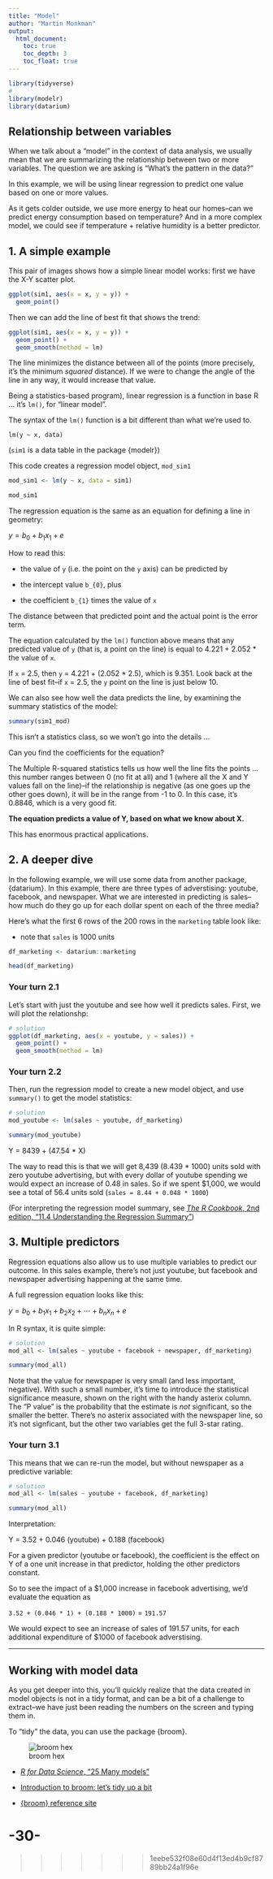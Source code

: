 ```yaml
---
title: "Model"
author: "Martin Monkman"
output:
  html_document:
    toc: true
    toc_depth: 3
    toc_float: true
---
```

```r
library(tidyverse)
#
library(modelr)
library(datarium)
```




## Relationship between variables

When we talk about a "model" in the context of data analysis, we usually mean that we are summarizing the relationship between two or more variables. The question we are asking is "What's the pattern in the data?"

In this example, we will be using linear regression to predict one value based on one or more values. 

As it gets colder outside, we use more energy to heat our homes--can we predict energy consumption based on temperature? And in a more complex model, we could see if temperature + relative humidity is a better predictor.


## 1. A simple example

This pair of images shows how a simple linear model works: first we have the X-Y scatter plot.


```r
ggplot(sim1, aes(x = x, y = y)) +
  geom_point()
```


Then we can add the line of best fit that shows the trend:

```r
ggplot(sim1, aes(x = x, y = y)) +
  geom_point() +
  geom_smooth(method = lm)

```


The line minimizes the distance between all of the points (more precisely, it's the minimum _squared_ distance). If we were to change the angle of the line in any way, it would increase that value.

Being a statistics-based program), linear regression is a function in base R ... it's `lm()`, for "linear model". 

The syntax of the `lm()` function is a bit different than what we're used to.

`lm(y ~ x, data)`

(`sim1` is a data table in the package {modelr})

This code creates a regression model object, `mod_sim1`

```r

mod_sim1 <- lm(y ~ x, data = sim1)

mod_sim1

```

The regression equation is the same as an equation for defining a line in geometry:

$y = b_{0} + b_{1}x_{1} + e$

How to read this:

* the value of `y` (i.e. the point on the `y` axis) can be predicted by

* the intercept value `b_{0}`, plus

* the coefficient `b_{1}` times the value of `x`

The distance between that predicted point and the actual point is the error term.


The equation calculated by the `lm()` function above means that any predicted value of `y` (that is, a point on the line) is equal to 4.221 + 2.052 * the value of `x`.

If `x` = 2.5, then `y` = 4.221 + (2.052 * 2.5), which is 9.351. Look back at the line of best fit--if `x` = 2.5, the `y` point on the line is just below 10. 

We can also see how well the data predicts the line, by examining the summary statistics of the model:

```r

summary(sim1_mod)

```

This isn't a statistics class, so we won't go into the details ... 

Can you find the coefficients for the equation?

The Multiple R-squared statistics tells us how well the line fits the points ... this number ranges between 0 (no fit at all) and 1 (where all the X and Y values fall on the line)--if the relationship is negative (as one goes up the other goes down), it will be in the range from -1 to 0. In this case, it's 0.8846, which is a very good fit.


**The equation predicts a value of Y, based on what we know about X.**

This has enormous practical applications.


## 2. A deeper dive

In the following example, we will use some data from another package, {datarium}. In this example, there are three types of adverstising: youtube, facebook, and newspaper. What we are interested in predicting is sales--how much do they go up for each dollar spent on each of the three media?

Here's what the first 6 rows of the 200 rows in the `marketing` table look like:

* note that `sales` is 1000 units

```r
df_marketing <- datarium::marketing 

head(df_marketing)
```


### Your turn 2.1

Let's start with just the youtube and see how well it predicts sales. First, we will plot the relationshp:

```r
# solution
ggplot(df_marketing, aes(x = youtube, y = sales)) +
  geom_point() +
  geom_smooth(method = lm)


```


### Your turn 2.2

Then, run the regression model to create a new model object, and use `summary()` to get the model statistics:

```r
# solution
mod_youtube <- lm(sales ~ youtube, df_marketing)

summary(mod_youtube)
```

Y = 8439 + (47.54 * X)

The way to read this is that we will get 8,439 (8.439 * 1000) units sold with zero youtube advertising, but with every dollar of youtube spending we would expect an increase of 0.48 in sales. So if we spent $1,000, we would see a total of 56.4 units sold (`sales = 8.44 + 0.048 * 1000`) 

(For interpreting the regression model summary, see [_The R Cookbook_, 2nd edition, "11.4 Understanding the Regression Summary"](https://rc2e.com/linearregressionandanova#recipe-id240))



## 3. Multiple predictors

Regression equations also allow us to use multiple variables to predict our outcome. In this sales example, there's not just youtube, but facebook and newspaper advertising happening at the same time.

A full regression equation looks like this:

$y = b_{0} + b_{1}x_{1} + b_{2}x_{2} + \cdots + b_{n}x_{n} + e$


In R syntax, it is quite simple:


```r
# solution
mod_all <- lm(sales ~ youtube + facebook + newspaper, df_marketing)

summary(mod_all)
```

Note that the value for newspaper is very small (and less important, negative). With such a small number, it's time to introduce the statistical significance measure, shown on the right with the handy asterix column. The "P value" is the probability that the estimate is _not_ significant, so the smaller the better. There's no asterix associated with the newspaper line, so it's not signficant, but the other two variables get the full 3-star rating.


### Your turn 3.1

This means that we can re-run the model, but without newspaper as a predictive variable:


```r
# solution
mod_all <- lm(sales ~ youtube + facebook, df_marketing)

summary(mod_all)
```


Interpretation:

Y = 3.52 + 0.046 (youtube) + 0.188 (facebook) 

For a given predictor (youtube or facebook), the coefficient is the effect on Y of a one unit increase in that predictor, holding the other predictors constant.

So to see the impact of a $1,000 increase in facebook advertising, we'd evaluate the equation as

`3.52 + (0.046 * 1) + (0.188 * 1000)` = `191.57`

We would expect to see an increase of sales of 191.57 units, for each additional expenditure of $1000 of facebook adverstising.

---

## Working with model data

As you get deeper into this, you'll quickly realize that the data created in model objects is not in a tidy format, and can be a bit of a challenge to extract--we have just been reading the numbers on the screen and typing them in.

To "tidy" the data, you can use the package {broom}.

![broom hex](../img/broom_400.png)

* [_R for Data Science_, "25 Many models"](https://r4ds.had.co.nz/many-models.html)

* [Introduction to broom: let's tidy up a bit](https://broom.tidyverse.org/articles/broom.html)

* [{broom} reference site](https://broom.tidyverse.org/)


-30-
=======
>>>>>>> 1eebe532f08e60d4f13ed4b9cf8789bb24a1f96e
